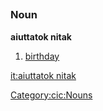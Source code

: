 =={{cic}}==
===Noun===

'''aiuttatok nitak'''
#[[birthday]]
[[Category:cic:Nouns]]
[[it:aiuttatok nitak]]